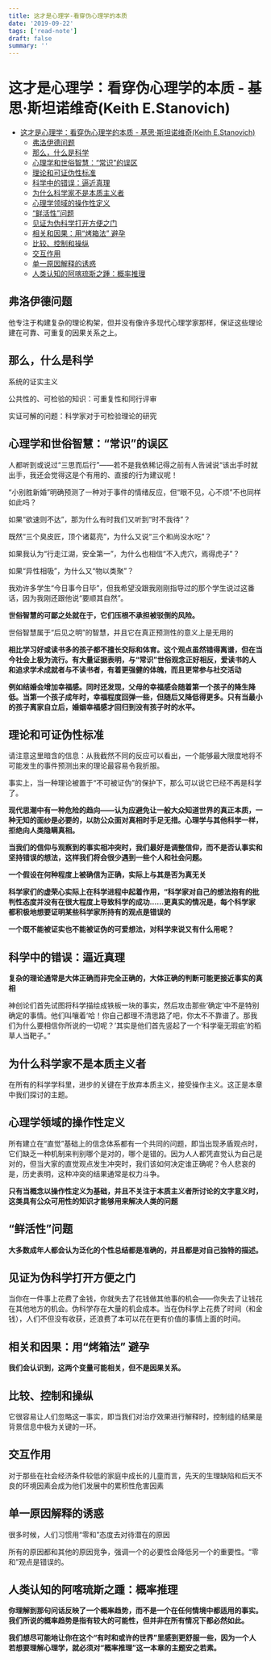 ```yaml
---
title: 这才是心理学-看穿伪心理学的本质
date: '2019-09-22'
tags: ['read-note']
draft: false
summary: ''
---
```


# 这才是心理学：看穿伪心理学的本质 - 基思·斯坦诺维奇(Keith E.Stanovich)

- [这才是心理学：看穿伪心理学的本质 - 基思·斯坦诺维奇(Keith E.Stanovich)](#%e8%bf%99%e6%89%8d%e6%98%af%e5%bf%83%e7%90%86%e5%ad%a6%e7%9c%8b%e7%a9%bf%e4%bc%aa%e5%bf%83%e7%90%86%e5%ad%a6%e7%9a%84%e6%9c%ac%e8%b4%a8---%e5%9f%ba%e6%80%9d%e6%96%af%e5%9d%a6%e8%af%ba%e7%bb%b4%e5%a5%87keith-estanovich)
  - [弗洛伊德问题](#%e5%bc%97%e6%b4%9b%e4%bc%8a%e5%be%b7%e9%97%ae%e9%a2%98)
  - [那么，什么是科学](#%e9%82%a3%e4%b9%88%e4%bb%80%e4%b9%88%e6%98%af%e7%a7%91%e5%ad%a6)
  - [心理学和世俗智慧：“常识”的误区](#%e5%bf%83%e7%90%86%e5%ad%a6%e5%92%8c%e4%b8%96%e4%bf%97%e6%99%ba%e6%85%a7%e5%b8%b8%e8%af%86%e7%9a%84%e8%af%af%e5%8c%ba)
  - [理论和可证伪性标准](#%e7%90%86%e8%ae%ba%e5%92%8c%e5%8f%af%e8%af%81%e4%bc%aa%e6%80%a7%e6%a0%87%e5%87%86)
  - [科学中的错误：逼近真理](#%e7%a7%91%e5%ad%a6%e4%b8%ad%e7%9a%84%e9%94%99%e8%af%af%e9%80%bc%e8%bf%91%e7%9c%9f%e7%90%86)
  - [为什么科学家不是本质主义者](#%e4%b8%ba%e4%bb%80%e4%b9%88%e7%a7%91%e5%ad%a6%e5%ae%b6%e4%b8%8d%e6%98%af%e6%9c%ac%e8%b4%a8%e4%b8%bb%e4%b9%89%e8%80%85)
  - [心理学领域的操作性定义](#%e5%bf%83%e7%90%86%e5%ad%a6%e9%a2%86%e5%9f%9f%e7%9a%84%e6%93%8d%e4%bd%9c%e6%80%a7%e5%ae%9a%e4%b9%89)
  - [“鲜活性”问题](#%e9%b2%9c%e6%b4%bb%e6%80%a7%e9%97%ae%e9%a2%98)
  - [见证为伪科学打开方便之门](#%e8%a7%81%e8%af%81%e4%b8%ba%e4%bc%aa%e7%a7%91%e5%ad%a6%e6%89%93%e5%bc%80%e6%96%b9%e4%be%bf%e4%b9%8b%e9%97%a8)
  - [相关和因果：用“烤箱法” 避孕](#%e7%9b%b8%e5%85%b3%e5%92%8c%e5%9b%a0%e6%9e%9c%e7%94%a8%e7%83%a4%e7%ae%b1%e6%b3%95-%e9%81%bf%e5%ad%95)
  - [比较、控制和操纵](#%e6%af%94%e8%be%83%e6%8e%a7%e5%88%b6%e5%92%8c%e6%93%8d%e7%ba%b5)
  - [交互作用](#%e4%ba%a4%e4%ba%92%e4%bd%9c%e7%94%a8)
  - [单一原因解释的诱惑](#%e5%8d%95%e4%b8%80%e5%8e%9f%e5%9b%a0%e8%a7%a3%e9%87%8a%e7%9a%84%e8%af%b1%e6%83%91)
  - [人类认知的阿喀琉斯之踵：概率推理](#%e4%ba%ba%e7%b1%bb%e8%ae%a4%e7%9f%a5%e7%9a%84%e9%98%bf%e5%96%80%e7%90%89%e6%96%af%e4%b9%8b%e8%b8%b5%e6%a6%82%e7%8e%87%e6%8e%a8%e7%90%86)

## 弗洛伊德问题

他专注于构建复杂的理论构架，但并没有像许多现代心理学家那样，保证这些理论建在可靠、可重复的因果关系之上。

## 那么，什么是科学

系统的证实主义

公共性的、可检验的知识：可重复性和同行评审

实证可解的问题：科学家对于可检验理论的研究

## 心理学和世俗智慧：“常识”的误区

人都听到或说过“三思而后行”——若不是我依稀记得之前有人告诫说“该出手时就出手，我还会觉得这是个有用的、直接的行为建议呢！

“小别胜新婚”明确预测了一种对于事件的情绪反应，但“眼不见，心不烦”不也同样如此吗？

如果“欲速则不达”，那为什么有时我们又听到“时不我待”？

既然“三个臭皮匠，顶个诸葛亮”，为什么又说“三个和尚没水吃”？

如果我认为“行走江湖，安全第一”，为什么也相信“不入虎穴，焉得虎子”？

如果“异性相吸”，为什么又“物以类聚”？

我劝许多学生“今日事今日毕”，但我希望没跟我刚刚指导过的那个学生说过这番话，因为我刚还跟他说“要顺其自然”。

**世俗智慧的可鄙之处就在于，它们压根不承担被驳倒的风险。**

世俗智慧属于“后见之明”的智慧，并且它在真正预测性的意义上是无用的

**相比学习好或读书多的孩子都不擅长交际和体育。这个观点虽然错得离谱，但在当今社会上极为流行。有大量证据表明，与“常识”世俗观念正好相反，爱读书的人和追求学术成就者与不读书者，有着更强健的体魄，而且更常参与社交活动**

**例如结婚会增加幸福感。同时还发现，父母的幸福感会随着第一个孩子的降生降低。当第一个孩子成年时，幸福程度回弹一些，但随后又降低得更多。只有当最小的孩子离家自立后，婚姻幸福感才回归到没有孩子时的水平。**

## 理论和可证伪性标准

请注意这里暗含的信息：从我截然不同的反应可以看出，一个能够最大限度地将不可能发生的事件预测出来的理论最容易令我折服。

事实上，当一种理论被置于“不可被证伪”的保护下，那么可以说它已经不再是科学了。

**现代思潮中有一种危险的趋向——认为应避免让一般大众知道世界的真正本质，一种无知的面纱是必要的，以防公众面对真相时手足无措。心理学与其他科学一样，拒绝向人类隐瞒真相。**

**当我们的信仰与观察到的事实相冲突时，我们最好是调整信仰，而不是否认事实和坚持错误的想法，这样我们将会很少遇到一些个人和社会问题。**

**一个假设在何种程度上被确信为正确，实际上与其是否为真无关**

**科学家们的虚荣心实际上在科学进程中起着作用，“科学家对自己的想法抱有的批判性态度并没有在很大程度上导致科学的成功……更真实的情况是，每个科学家都积极地想要证明某些科学家所持有的观点是错误的**

**一个既不能被证实也不能被证伪的可爱想法，对科学来说又有什么用呢？**

## 科学中的错误：逼近真理

**复杂的理论通常是大体正确而非完全正确的，大体正确的判断可能更接近事实的真相**

神创论们首先试图将科学描绘成铁板一块的事实，然后攻击那些‘确定’中不是特别确定的事情。他们叫嚷着‘哈！你自己都理不清思路了吧，你太不不靠谱了。那我们为什么要相信你所说的一切呢？’其实是他们首先竖起了一个‘科学毫无瑕疵’的稻草人当靶子。”

## 为什么科学家不是本质主义者

在所有的科学学科里，进步的关键在于放弃本质主义，接受操作主义。这正是本章中我们探讨的主题。

## 心理学领域的操作性定义

所有建立在“直觉”基础上的信念体系都有一个共同的问题，即当出现矛盾观点时，它们缺乏一种机制来判别哪个是对的，哪个是错的。因为人人都凭直觉认为自己是对的，但当大家的直觉观点发生冲突时，我们该如何决定谁正确呢？令人悲哀的是，历史表明，这种冲突的结果通常是权力斗争。

**只有当概念以操作性定义为基础，并且不关注于本质主义者所讨论的文字意义时，这类具有公众可用性的知识才能够用来解决人类的问题**

## “鲜活性”问题

**大多数成年人都会认为泛化的个性总结都是准确的，并且都是对自己独特的描述。**

## 见证为伪科学打开方便之门

当你在一件事上花费了金钱，你就失去了花钱做其他事的机会——你失去了让钱花在其他地方的机会。伪科学存在大量的机会成本。当在伪科学上花费了时间（和金钱），人们不但没有收获，还浪费了本可以花在更有价值的事情上面的时间。

## 相关和因果：用“烤箱法” 避孕

**我们会认识到，这两个变量可能相关，但不是因果关系。**

## 比较、控制和操纵

它很容易让人们忽略这一事实，即当我们对治疗效果进行解释时，控制组的结果是背景信息中极为关键的一环。

## 交互作用

对于那些在社会经济条件较低的家庭中成长的儿童而言，先天的生理缺陷和后天不良的环境因素会成为他们发展中的累积性危害因素

## 单一原因解释的诱惑

很多时候，人们习惯用“零和”态度去对待潜在的原因

所有的原因都和其他的原因竞争，强调一个的必要性会降低另一个的重要性。“零和”观点是错误的。

## 人类认知的阿喀琉斯之踵：概率推理

**你理解到那句问话反映了一个概率趋势，而不是一个在任何情境中都适用的事实。我们所说的概率趋势是指有较大的可能性，但并非在所有情况下都必然如此。**

**我们想尽可能地让你在这个“有时和或许的世界”里感到更舒服一些，因为一个人若想要理解心理学，就必须对“概率推理”这一本章的主题安之若素。**
